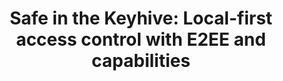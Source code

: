 ---
title: "Safe in the Keyhive: Local-first access control with E2EE and capabilities"
start: 2025-05-27T17:15:00+02:00
duration: 30
speaker: brooklyn-zelenka
--- 